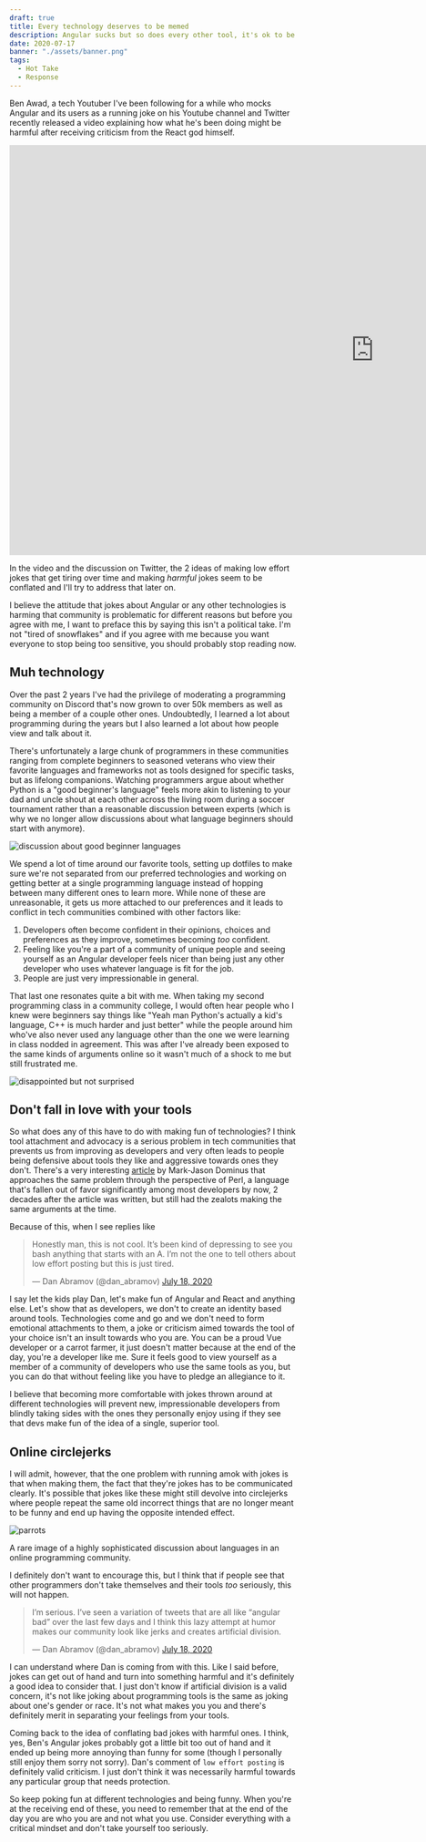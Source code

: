 ```yaml
---
draft: true
title: Every technology deserves to be memed
description: Angular sucks but so does every other tool, it's ok to be a carrot farmer.
date: 2020-07-17
banner: "./assets/banner.png"
tags:
  - Hot Take
  - Response
---
```



Ben Awad, a tech Youtuber I've been following for a while who mocks Angular and its users as a running joke on his Youtube channel and Twitter recently released a video explaining how what he's been doing might be harmful after receiving criticism from the React god himself.

<WideMedia>

<iframe
  width="1280"
  height="720"
  src="https://www.youtube.com/embed/Ap1CzrIBIVw"
  frameborder="0"
  allow="accelerometer; autoplay; encrypted-media; gyroscope; picture-in-picture"
  allowfullscreen
></iframe>

</WideMedia>

In the video and the discussion on Twitter, the 2 ideas of making low effort jokes that get tiring over time and making _harmful_ jokes seem to be conflated and I'll try to address that later on.

I believe the attitude that jokes about Angular or any other technologies is harming that community is problematic for different reasons but before you agree with me, I want to preface this by saying this isn't a political take. I'm not "tired of snowflakes" and if you agree with me because you want everyone to stop being too sensitive, you should probably stop reading now.

## Muh technology

Over the past 2 years I've had the privilege of moderating a programming community on Discord that's now grown to over 50k members as well as being a member of a couple other ones. Undoubtedly, I learned a lot about programming during the years but I also learned a lot about how people view and talk about it.

There's unfortunately a large chunk of programmers in these communities ranging from complete beginners to seasoned veterans who view their favorite languages and frameworks not as tools designed for specific tasks, but as lifelong companions. Watching programmers argue about whether Python is a "good beginner's language" feels more akin to listening to your dad and uncle shout at each other across the living room during a soccer tournament rather than a reasonable discussion between experts (which is why we no longer allow discussions about what language beginners should start with anymore).

![discussion about good beginner languages](./assets/beginner_language.png)

We spend a lot of time around our favorite tools, setting up dotfiles to make sure we're not separated from our preferred technologies and working on getting better at a single programming language instead of hopping between many different ones to learn more. While none of these are unreasonable, it gets us more attached to our preferences and it leads to conflict in tech communities combined with other factors like:

1. Developers often become confident in their opinions, choices and preferences as they improve, sometimes becoming _too_ confident.
2. Feeling like you're a part of a community of unique people and seeing yourself as an Angular developer feels nicer than being just any other developer who uses whatever language is fit for the job.
3. People are just very impressionable in general.

That last one resonates quite a bit with me. When taking my second programming class in a community college, I would often hear people who I knew were beginners say things like "Yeah man Python's actually a kid's language, C++ is much harder and just better" while the people around him who've also never used any language other than the one we were learning in class nodded in agreement. This was after I've already been exposed to the same kinds of arguments online so it wasn't much of a shock to me but still frustrated me.

![disappointed but not surprised](./assets/disappointed_but_not_surprised.jpg)

## Don't fall in love with your tools

So what does any of this have to do with making fun of technologies? I think tool attachment and advocacy is a serious problem in tech communities that prevents us from improving as developers and very often leads to people being defensive about tools they like and aggressive towards ones they don't. There's a very interesting [article](https://www.perl.com/pub/2000/12/advocacy.html/) by Mark-Jason Dominus that approaches the same problem through the perspective of Perl, a language that's fallen out of favor significantly among most developers by now, 2 decades after the article was written, but still had the zealots making the same arguments at the time.

Because of this, when I see replies like

<blockquote class="twitter-tweet" data-theme="dark">
  <p lang="en" dir="ltr">
    Honestly man, this is not cool. It’s been kind of depressing to see you bash
    anything that starts with an A. I’m not the one to tell others about low
    effort posting but this is just tired.
  </p>
  &mdash; Dan Abramov (@dan_abramov) <a href="https://twitter.com/dan_abramov/status/1284512869418246152?ref_src=twsrc%5Etfw">July 18, 2020</a>
</blockquote>

I say let the kids play Dan, let's make fun of Angular and React and anything else. Let's show that as developers, we don't to create an identity based around tools. Technologies come and go and we don't need to form emotional attachments to them, a joke or criticism aimed towards the tool of your choice isn't an insult towards who you are. You can be a proud Vue developer or a carrot farmer, it just doesn't matter because at the end of the day, you're a developer like me. Sure it feels good to view yourself as a member of a community of developers who use the same tools as you, but you can do that without feeling like you have to pledge an allegiance to it.

I believe that becoming more comfortable with jokes thrown around at different technologies will prevent new, impressionable developers from blindly taking sides with the ones they personally enjoy using if they see that devs make fun of the idea of a single, superior tool.

## Online circlejerks

I will admit, however, that the one problem with running amok with jokes is that when making them, the fact that they're jokes has to be communicated clearly. It's possible that jokes like these might still devolve into circlejerks where people repeat the same old incorrect things that are no longer meant to be funny and end up having the opposite intended effect.

![parrots](./assets/parrots.jpg)

<div className="mx-auto" style="max-width: 650px">
  <p className="text-gray-400 text-sm">
    A rare image of a highly sophisticated discussion about languages in an
    online programming community.
  </p>
</div>

I definitely don't want to encourage this, but I think that if people see that other programmers don't take themselves and their tools _too_ seriously, this will not happen.

<blockquote class="twitter-tweet" data-theme="dark">
  <p lang="en" dir="ltr">
    I’m serious. I’ve seen a variation of tweets that are all like “angular bad”
    over the last few days and I think this lazy attempt at humor makes our
    community look like jerks and creates artificial division.
  </p>
  &mdash; Dan Abramov (@dan_abramov) <a href="https://twitter.com/dan_abramov/status/1284516811036397569?ref_src=twsrc%5Etfw">July 18, 2020</a>
</blockquote>

I can understand where Dan is coming from with this. Like I said before, jokes can get out of hand and turn into something harmful and it's definitely a good idea to consider that. I just don't know if artificial division is a valid concern, it's not like joking about programming tools is the same as joking about one's gender or race. It's not what makes you you and there's definitely merit in separating your feelings from your tools.

Coming back to the idea of conflating bad jokes with harmful ones. I think, yes, Ben's Angular jokes probably got a little bit too out of hand and it ended up being more annoying than funny for some (though I personally still enjoy them sorry not sorry). Dan's comment of `low effort posting` is definitely valid criticism. I just don't think it was necessarily harmful towards any particular group that needs protection.

So keep poking fun at different technologies and being funny. When you're at the receiving end of these, you need to remember that at the end of the day you are who you are and not what you use. Consider everything with a critical mindset and don't take yourself too seriously.
